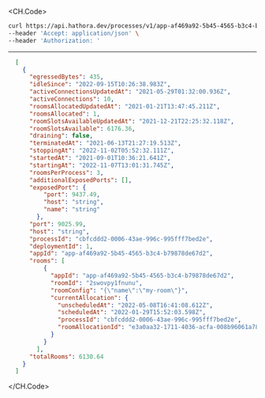 
<CH.Code>
```bash Example Request
curl https://api.hathora.dev/processes/v1/app-af469a92-5b45-4565-b3c4-b79878de67d2/list/running \
--header 'Accept: application/json' \
--header 'Authorization: '
```
---

```json Example Response
  [
    {
      "egressedBytes": 435,
      "idleSince": "2022-09-15T10:26:38.983Z",
      "activeConnectionsUpdatedAt": "2021-05-29T01:32:00.936Z",
      "activeConnections": 10,
      "roomsAllocatedUpdatedAt": "2021-01-21T13:47:45.211Z",
      "roomsAllocated": 1,
      "roomSlotsAvailableUpdatedAt": "2021-12-21T22:25:32.118Z",
      "roomSlotsAvailable": 6176.36,
      "draining": false,
      "terminatedAt": "2021-06-13T21:27:19.513Z",
      "stoppingAt": "2022-11-02T05:52:32.111Z",
      "startedAt": "2021-09-01T10:36:21.641Z",
      "startingAt": "2022-11-07T13:01:31.745Z",
      "roomsPerProcess": 3,
      "additionalExposedPorts": [],
      "exposedPort": {
          "port": 9437.49,
          "host": "string",
          "name": "string"
        },
      "port": 9025.99,
      "host": "string",
      "processId": "cbfcddd2-0006-43ae-996c-995fff7bed2e",
      "deploymentId": 1,
      "appId": "app-af469a92-5b45-4565-b3c4-b79878de67d2",
      "rooms": [
          {
            "appId": "app-af469a92-5b45-4565-b3c4-b79878de67d2",
            "roomId": "2swovpy1fnunu",
            "roomConfig": "{\"name\":\"my-room\"}",
            "currentAllocation": {
              "unscheduledAt": "2022-05-08T16:41:08.612Z",
              "scheduledAt": "2022-01-29T15:52:03.598Z",
              "processId": "cbfcddd2-0006-43ae-996c-995fff7bed2e",
              "roomAllocationId": "e3a0aa32-1711-4036-acfa-008b96061a78"
            }
          }
        ],
      "totalRooms": 6130.64
    }
  ]
```
</CH.Code>
